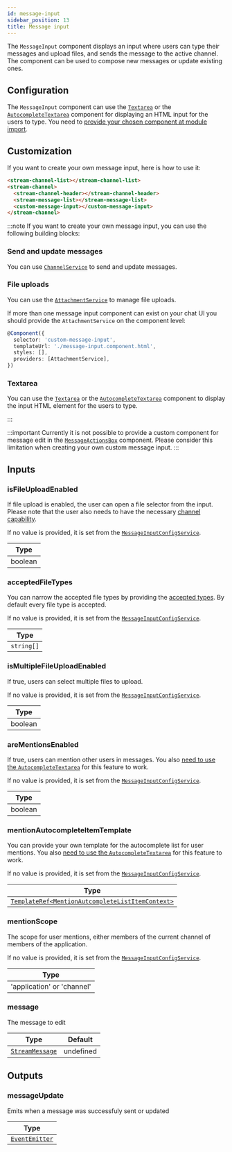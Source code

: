 ```yaml
---
id: message-input
sidebar_position: 13
title: Message input
---
```


The `MessageInput` component displays an input where users can type their messages and upload files, and sends the message to the active channel. The component can be used to compose new messages or update existing ones.

## Configuration

The `MessageInput` component can use the [`Textarea`](./textarea.mdx) or the [`AutocompleteTextarea`](./autocomplete-textarea.mdx) component for displaying an HTML input for the users to type. You need to [provide your chosen component at module import](../concepts/opt-in-architecture.mdx).

## Customization

If you want to create your own message input, here is how to use it:

```html
<stream-channel-list></stream-channel-list>
<stream-channel>
  <stream-channel-header></stream-channel-header>
  <stream-message-list></stream-message-list>
  <custom-message-input></custom-message-input>
</stream-channel>
```

:::note
If you want to create your own message input, you can use the following building blocks:

### Send and update messages

You can use [`ChannelService`](../services/channel.mdx) to send and update messages.

### File uploads

You can use the [`AttachmentService`](../services/attachment.mdx) to manage file uploads.

If more than one message input component can exist on your chat UI you should provide the `AttachmentService` on the component level:

```typescript
@Component({
  selector: 'custom-message-input',
  templateUrl: './message-input.component.html',
  styles: [],
  providers: [AttachmentService],
})
```

### Textarea

You can use the [`Textarea`](./textarea.mdx) or the [`AutocompleteTextarea`](./autocomplete-textarea.mdx) component to display the input HTML element for the users to type.

:::

:::important
Currently it is not possible to provide a custom component for message edit in the [`MessageActionsBox`](./message-actions.mdx) component. Please consider this limitation when creating your own custom message input.
:::

## Inputs

### isFileUploadEnabled

If file upload is enabled, the user can open a file selector from the input. Please note that the user also needs to have the necessary [channel capability](https://getstream.io/chat/docs/javascript/channel_capabilities/?language=javascript).

If no value is provided, it is set from the [`MessageInputConfigService`](../services/message-input-config.mdx).

| Type    |
| ------- |
| boolean |

### acceptedFileTypes

You can narrow the accepted file types by providing the [accepted types](https://developer.mozilla.org/en-US/docs/Web/HTML/Element/input/file#accept). By default every file type is accepted.

If no value is provided, it is set from the [`MessageInputConfigService`](../services/message-input-config.mdx).

| Type       |
| ---------- |
| `string[]` |

### isMultipleFileUploadEnabled

If true, users can select multiple files to upload.

If no value is provided, it is set from the [`MessageInputConfigService`](../services/message-input-config.mdx).

| Type    |
| ------- |
| boolean |

### areMentionsEnabled

If true, users can mention other users in messages. You also [need to use the `AutocompleteTextarea`](../concepts/opt-in-architecure.mdx) for this feature to work.

If no value is provided, it is set from the [`MessageInputConfigService`](../services/message-input-config.mdx).

| Type    |
| ------- |
| boolean |

### mentionAutocompleteItemTemplate

You can provide your own template for the autocomplete list for user mentions. You also [need to use the `AutocompleteTextarea`](../concepts/opt-in-architecure.mdx) for this feature to work.

If no value is provided, it is set from the [`MessageInputConfigService`](../services/message-input-config.mdx).

| Type                                                                                                                                                               |
| ------------------------------------------------------------------------------------------------------------------------------------------------------------------ |
| [`TemplateRef<MentionAutcompleteListItemContext>`](<(https://github.com/GetStream/stream-chat-angular/blob/master/projects/stream-chat-angular/src/lib/types.ts)>) |

### mentionScope

The scope for user mentions, either members of the current channel of members of the application.

If no value is provided, it is set from the [`MessageInputConfigService`](../services/message-input-config.mdx).

| Type                       |
| -------------------------- |
| 'application' or 'channel' |

### message

The message to edit

| Type                                           | Default   |
| ---------------------------------------------- | --------- |
| [`StreamMessage`](../types/stream-message.mdx) | undefined |

## Outputs

### messageUpdate

Emits when a message was successfuly sent or updated

| Type                                                       |
| ---------------------------------------------------------- |
| [`EventEmitter`](https://angular.io/api/core/EventEmitter) |
